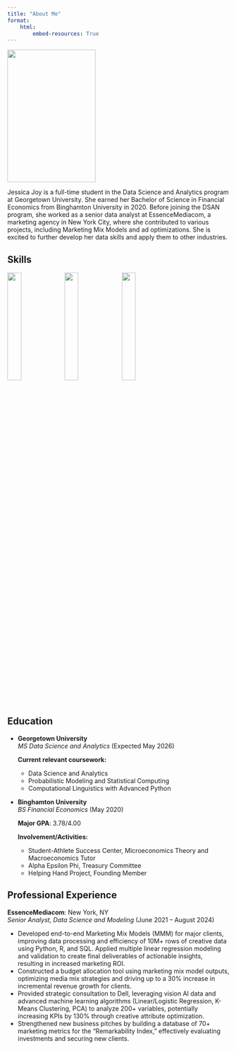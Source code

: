 ```yaml
---
title: "About Me"
format:
    html:
        embed-resources: True
---
```


:::{.grid}
::: {.g-col-4}
![](images/my_image.jpg){width=200 height=300}
:::
::: {.g-col-8}

Jessica Joy is a full-time student in the Data Science and Analytics program at Georgetown University. She earned her Bachelor of Science in Financial Economics from Binghamton University in 2020. Before joining the DSAN program, she worked as a senior data analyst at EssenceMediacom, a marketing agency in New York City, where she contributed to various projects, including Marketing Mix Models and ad optimizations. She is excited to further develop her data skills and apply them to other industries.

:::
:::
## Skills
![](images/python.png){width=25%}
![](images/r.png){width=25%}
![](images/sql.png){width=25%}

## Education

- **Georgetown University**  
  *MS Data Science and Analytics* (Expected May 2026)  

  **Current relevant coursework:**  
  - Data Science and Analytics  
  - Probabilistic Modeling and Statistical Computing  
  - Computational Linguistics with Advanced Python  

- **Binghamton University**  
  *BS Financial Economics* (May 2020)  

  **Major GPA**: 3.78/4.00  

  **Involvement/Activities:**  
  - Student-Athlete Success Center, Microeconomics Theory and Macroeconomics Tutor  
  - Alpha Epsilon Phi, Treasury Committee  
  - Helping Hand Project, Founding Member  


## Professional Experience

**EssenceMediacom**: New York, NY  
*Senior Analyst, Data Science and Modeling* (June 2021 – August 2024)  

- Developed end-to-end Marketing Mix Models (MMM) for major clients, improving data processing and efficiency of 10M+ rows of creative data using Python, R, and SQL. Applied multiple linear regression modeling and validation to create final deliverables of actionable insights, resulting in increased marketing ROI.  
- Constructed a budget allocation tool using marketing mix model outputs, optimizing media mix strategies and driving up to a 30% increase in incremental revenue growth for clients.  
- Provided strategic consultation to Dell, leveraging vision AI data and advanced machine learning algorithms (Linear/Logistic Regression, K-Means Clustering, PCA) to analyze 200+ variables, potentially increasing KPIs by 130% through creative attribute optimization.  
- Strengthened new business pitches by building a database of 70+ marketing metrics for the “Remarkability Index,” effectively evaluating investments and securing new clients.  





